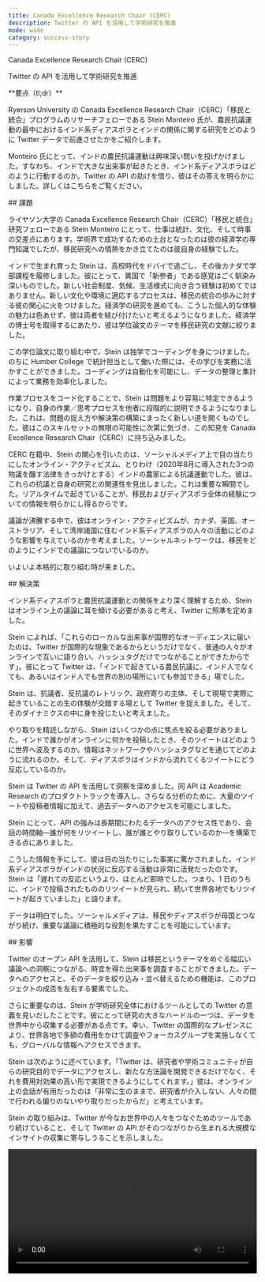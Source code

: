 ```yaml
---
title: Canada Excellence Research Chair (CERC)
description: Twitter の API を活用して学術研究を推進
mode: wide
category: success-story
---
```


<div
  className="relative w-full flex items-center justify-start"
  style={{ height: '28rem', overflow: 'hidden' }}
>
  <div
    className="absolute inset-0"
    style={{
      backgroundImage:
        "url('https://cdn.cms-twdigitalassets.com/content/dam/developer-twitter/redesign-2021-images/success-stories/stein/Stein-new.png.twimg.2560.png')",
      backgroundSize: 'cover',
      backgroundPosition: 'center',
    }}
  ></div>
  <div
    style={{
      position: 'absolute',
      padding: '2rem',
      maxWidth: '28rem',
    }}
  >
    <div className="text-black font-branded text-3xl">
      Canada Excellence Research Chair (CERC)
    </div>
    <p
      className="text-black text-justify"
      style={{
        marginTop: '.25rem',
        fontWeight: '600',
        fontSize: '16px',
      }}
    >
      Twitter の API を活用して学術研究を推進
    </p>
  </div>
</div>

<Note>
**要点（tl;dr）**

Ryerson University の Canada Excellence Research Chair（CERC）「移民と統合」プログラムのリサーチフェローである Stein Monteiro 氏が、農民抗議運動の最中におけるインド系ディアスポラとインドの関係に関する研究をどのように Twitter データで前進させたかをご紹介します。

Monteiro 氏にとって、インドの農民抗議運動は興味深い問いを投げかけました。すなわち、インドで大きな出来事が起きたとき、インド系ディアスポラはどのように行動するのか。Twitter の API の助けを借り、彼はその答えを明らかにしました。詳しくはこちらをご覧ください。
</Note>

<div id="challenge">
  ## 課題
</div>

ライヤソン大学の Canada Excellence Research Chair（CERC）「移民と統合」研究フェローである Stein Monteiro にとって、仕事は統計、文化、そして時事の交差点にあります。学術界で成功するための土台となったのは彼の経済学の専門知識でしたが、移民研究への情熱をかき立てたのは彼自身の経験でした。

インドで生まれ育った Stein は、高校時代をドバイで過ごし、その後カナダで学部課程を履修しました。彼にとって、異国で「新参者」である感覚はごく馴染み深いものでした。新しい社会制度、気候、生活様式に向き合う経験は初めてではありません。新しい文化や環境に適応するプロセスは、移民の統合の歩みに対する彼の関心に火をつけました。経済学の研究を進めても、こうした個人的な体験の魅力は色あせず、彼は両者を結び付けたいと考えるようになりました。経済学の博士号を取得するにあたり、彼は学位論文のテーマを移民研究の文献に絞りました。

この学位論文に取り組む中で、Stein は独学でコーディングを身につけました。のちに Humber College で統計担当として働いた際には、その学びを実務に活かすことができました。コーディングは自動化を可能にし、データの整理と集計によって業務を効率化しました。

作業プロセスをコード化することで、Stein は問題をより容易に特定できるようになり、自身の作業／思考プロセスを他者に段階的に説明できるようになりました。これは、問題の捉え方や解決策の構築にまったく新しい道を開くものでした。彼はこのスキルセットの無限の可能性に次第に気づき、この知見を Canada Excellence Research Chair（CERC）に持ち込みました。 

CERC 在籍中、Stein の関心を引いたのは、ソーシャルメディア上で目の当たりにしたオンライン・アクティビズム、とりわけ（2020年8月に導入された3つの物議を醸す法律をきっかけとする）インドの農家による抗議運動でした。彼は、これらの抗議と自身の研究との関連性を見出しました。これは重要な瞬間でした。リアルタイムで起きていることが、移民およびディアスポラ全体の経験についての情報を明らかにし得るからです。

議論が沸騰する中で、彼はオンライン・アクティビズムが、カナダ、英国、オーストラリア、そして湾岸諸国に住むインド系ディアスポラの人々の活動にどのような影響を与えているのかを考えました。ソーシャルネットワークは、移民をどのようにインドでの議論につないでいるのか。 

いよいよ本格的に取り組む時が来ました。 

<div id="solution">
  ## 解決策
</div>

インド系ディアスポラと農民抗議運動との関係をより深く理解するため、Stein はオンライン上の議論に耳を傾ける必要があると考え、Twitter に照準を定めました。

Stein によれば、「これらのローカルな出来事が国際的なオーディエンスに届いたのは、Twitter が国際的な現象であるからというだけでなく、普通の人々がオンラインで互いに語り合い、ハッシュタグだけでつながることができたからです」。彼にとって Twitter は、「インドで起きている農民抗議に、インド人でなくても、あるいはインド人でも世界の別の場所にいても参加できる」場でした。

Stein は、抗議者、反抗議のレトリック、政府寄りの主体、そして現場で実際に起きていることの生の体験が交錯する場として Twitter を捉えました。そして、そのダイナミクスの中に身を投じたいと考えました。 

やり取りを精読しながら、Stein はいくつかの点に焦点を絞る必要がありました。インドで誰かがオンラインに何かを投稿したとき、そのツイートはどのように世界へ波及するのか。情報はネットワークやハッシュタグなどを通じてどのように流れるのか。そして、ディアスポラはインドから流れてくるツイートにどう反応しているのか。 

Stein は Twitter の API を活用して洞察を深めました。同 API は Academic Research のプロダクトトラックを導入し、さらなる分析のために、大量のツイートや投稿者情報に加えて、過去データへのアクセスを可能にしました。 

Stein にとって、API の強みは長期間にわたるデータへのアクセス性であり、会話の時間軸—誰が何をリツイートし、誰が誰とやり取りしているのか—を構築できる点にありました。 

こうした情報を手にして、彼は目の当たりにした事実に驚かされました。インド系ディアスポラがインドの状況に反応する活動は非常に活発だったのです。Stein は「遅れての反応というより、ほとんど即時でした。つまり、1 日のうちに、インドで投稿されたもののリツイートが見られ、続いて世界各地でもリツイートが起きていました」と語ります。

データは明白でした。ソーシャルメディアは、移民やディアスポラが母国とつながり続け、重要な議論に積極的な役割を果たすことを可能にしています。

<div id="impact">
  ## 影響
</div>

Twitter のオープン API を活用して、Stein は移民というテーマをめぐる幅広い議論への洞察につながる、時宜を得た出来事を調査することができました。データへのアクセスと、そのデータを絞り込み・並べ替えるための機能は、このプロジェクトの成否を左右する要素でした。 

さらに重要なのは、Stein が学術研究全体におけるツールとしての Twitter の意義を見いだしたことです。彼にとって研究の大きなハードルの一つは、データを世界中から収集する必要がある点です。幸い、Twitter の国際的なプレゼンスにより、世界各地で多額の費用をかけて調査やフォーカスグループを実施しなくても、グローバルな情報へアクセスできます。 

Stein は次のように述べています。「Twitter は、研究者や学術コミュニティが自らの研究目的でデータにアクセスし、新たな方法論を開発できるだけでなく、それを費用対効果の高い形で実現できるようにしてくれます。」彼は、オンライン上の会話が有用だったのは「非常に生のままで、研究者が介入しない、人々の間で行われる偏りのないやり取りだったからだ」と考えています。 

Stein の取り組みは、Twitter が今なお世界中の人々をつなぐためのツールであり続けていること、そして Twitter の API がそのつながりから生まれる大規模なインサイトの収集に寄与しうることを示しました。 

<video controls width="100%">
  <source src="https://cdn.cms-twdigitalassets.com/content/dam/developer-twitter/redesign-2021-images/success-stories/videos/Stein.mp4" type="video/mp4" />
  お使いのブラウザは video タグに対応していません。
</video>